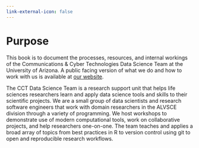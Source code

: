 ```yaml
---
link-external-icon: false
---
```


# Purpose {.unnumbered}

This book is to document the processes, resources, and internal workings of the Communications & Cyber Technologies Data Science Team at the University of Arizona.
A public facing version of what we do and how to work with us is available at [our website](https://datascience.cals.arizona.edu/).

The CCT Data Science Team is a research support unit that helps life sciences researchers learn and apply data science tools and skills to their scientific projects.
We are a small group of data scientists and research software engineers that work with domain researchers in the ALVSCE division through a variety of programming.
We host workshops to demonstrate use of modern computational tools, work on collaborative projects, and help researchers one-on-one.
The team teaches and applies a broad array of topics from best practices in R to version control using git to open and reproducible research workflows.
